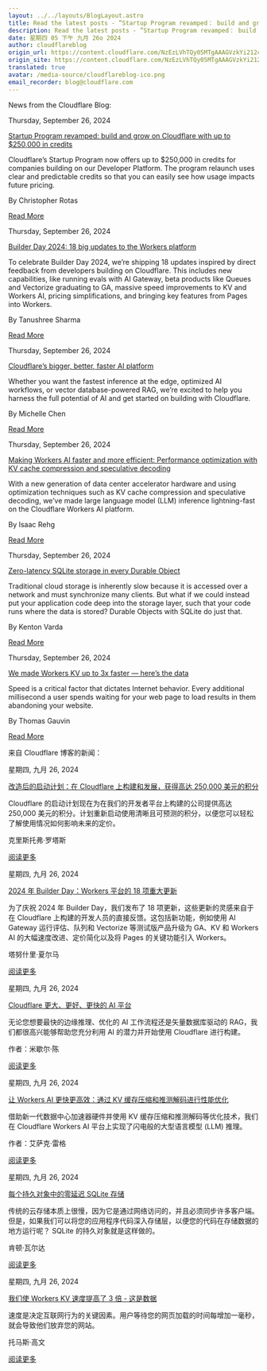 ```yaml
---
layout: ../../layouts/BlogLayout.astro
title: Read the latest posts - ”Startup Program revamped： build and grow on Cloudflare with up to $250,000 in credits”
description: Read the latest posts - ”Startup Program revamped： build and grow on Cloudflare with up to $250,000 in credits”
date: 星期四 05 下午 九月 26o 2024
author: cloudflareblog
origin_url: https://content.cloudflare.com/NzEzLVhTQy05MTgAAAGVzkYi212cMTCsWunBGGVp-86bZNTBLkJ7Z8kVxKodkPmbarEgjB0ErItDRS0JphEiwMUTjhM=
origin_site: https://content.cloudflare.com/NzEzLVhTQy05MTgAAAGVzkYi212cMTCsWunBGGVp-86bZNTBLkJ7Z8kVxKodkPmbarEgjB0ErItDRS0JphEiwMUTjhM=
translated: true
avatar: /media-source/cloudflareblog-ico.png
email_recorder: blog@cloudflare.com
---
```



<Reference client:only="react" title="Read the latest posts - ”Startup Program revamped： build and grow on Cloudflare with up to $250,000 in credits”" url="https://content.cloudflare.com/NzEzLVhTQy05MTgAAAGVzkYi212cMTCsWunBGGVp-86bZNTBLkJ7Z8kVxKodkPmbarEgjB0ErItDRS0JphEiwMUTjhM=" />

<Detail client:only="react">
	News from the Cloudflare Blog:

Thursday, September 26, 2024

[Startup Program revamped: build and grow on Cloudflare with up to $250,000 in credits](https://content.cloudflare.com/NzEzLVhTQy05MTgAAAGVzkYi212cMTCsWunBGGVp-86bZNTBLkJ7Z8kVxKodkPmbarEgjB0ErItDRS0JphEiwMUTjhM=)

Cloudflare’s Startup Program now offers up to $250,000 in credits for companies building on our Developer Platform. The program relaunch uses clear and predictable credits so that you can easily see how usage impacts future pricing.

By Christopher Rotas

[Read More](https://content.cloudflare.com/NzEzLVhTQy05MTgAAAGVzkYi212cMTCsWunBGGVp-86bZNTBLkJ7Z8kVxKodkPmbarEgjB0ErItDRS0JphEiwMUTjhM=)

Thursday, September 26, 2024

[Builder Day 2024: 18 big updates to the Workers platform](https://content.cloudflare.com/NzEzLVhTQy05MTgAAAGVzkYi2-fURb5yfVWRXSIFj5WrPRWI_WjY_R7_iYcdkOSZMkih483Gdpkr3pyvt3M4UxFwwpk=)

To celebrate Builder Day 2024, we’re shipping 18 updates inspired by direct feedback from developers building on Cloudflare. This includes new capabilities, like running evals with AI Gateway, beta products like Queues and Vectorize graduating to GA, massive speed improvements to KV and Workers AI, pricing simplifications, and bringing key features from Pages into Workers.

By Tanushree Sharma

[Read More](https://content.cloudflare.com/NzEzLVhTQy05MTgAAAGVzkYi2-fURb5yfVWRXSIFj5WrPRWI_WjY_R7_iYcdkOSZMkih483Gdpkr3pyvt3M4UxFwwpk=)

Thursday, September 26, 2024

[Cloudflare’s bigger, better, faster AI platform](https://content.cloudflare.com/NzEzLVhTQy05MTgAAAGVzkYi2wb4jhnA285Aya3FrZjuEVrdKmtmXzHY_RsuybQJFy-IH-RGEZhgdYgJHdB4VSgXAps=)

Whether you want the fastest inference at the edge, optimized AI workflows, or vector database-powered RAG, we’re excited to help you harness the full potential of AI and get started on building with Cloudflare.

By Michelle Chen

[Read More](https://content.cloudflare.com/NzEzLVhTQy05MTgAAAGVzkYi2wb4jhnA285Aya3FrZjuEVrdKmtmXzHY_RsuybQJFy-IH-RGEZhgdYgJHdB4VSgXAps=)

Thursday, September 26, 2024

[Making Workers AI faster and more efficient: Performance optimization with KV cache compression and speculative decoding](https://content.cloudflare.com/NzEzLVhTQy05MTgAAAGVzkYi21Q_tdCWLekPGECzeNJ4bUYFvEKp54EFz5FSpE_kyTr56JOCqDjjCxAtOQvU2wo1YtY=)

With a new generation of data center accelerator hardware and using optimization techniques such as KV cache compression and speculative decoding, we’ve made large language model (LLM) inference lightning-fast on the Cloudflare Workers AI platform.

By Isaac Rehg

[Read More](https://content.cloudflare.com/NzEzLVhTQy05MTgAAAGVzkYi21Q_tdCWLekPGECzeNJ4bUYFvEKp54EFz5FSpE_kyTr56JOCqDjjCxAtOQvU2wo1YtY=)

Thursday, September 26, 2024

[Zero-latency SQLite storage in every Durable Object](https://content.cloudflare.com/NzEzLVhTQy05MTgAAAGVzkYi29A491STYb4pMhveAuSYo25LQnCngm79n-k2n28DrPMS8PxhUxsVFMx8hbYLhJW1ATs=)

Traditional cloud storage is inherently slow because it is accessed over a network and must synchronize many clients. But what if we could instead put your application code deep into the storage layer, such that your code runs where the data is stored? Durable Objects with SQLite do just that.

By Kenton Varda

[Read More](https://content.cloudflare.com/NzEzLVhTQy05MTgAAAGVzkYi29A491STYb4pMhveAuSYo25LQnCngm79n-k2n28DrPMS8PxhUxsVFMx8hbYLhJW1ATs=)

Thursday, September 26, 2024

[We made Workers KV up to 3x faster — here’s the data](https://content.cloudflare.com/NzEzLVhTQy05MTgAAAGVzkYi25AQtwG8RWshsD_JtuAGVS6qUa8hCnD-j_a2AcwHJvzixa6I378pbwriX1rzlWmEJA8=)

Speed is a critical factor that dictates Internet behavior. Every additional millisecond a user spends waiting for your web page to load results in them abandoning your website.

By Thomas Gauvin

[Read More](https://content.cloudflare.com/NzEzLVhTQy05MTgAAAGVzkYi25AQtwG8RWshsD_JtuAGVS6qUa8hCnD-j_a2AcwHJvzixa6I378pbwriX1rzlWmEJA8=)


</Detail>

来自 Cloudflare 博客的新闻：

星期四, 九月 26, 2024

[改造后的启动计划：在 Cloudflare 上构建和发展，获得高达 250,000 美元的积分](https://content.cloudflare.com/NzEzLVhTQy05MTgAAAGVzkYi212cMTCsWunBGGVp-86bZNTBLkJ7Z8kVxKodkPmbarEgjB0ErItDRS0JphEiwMUTjhM=)

Cloudflare 的启动计划现在为在我们的开发者平台上构建的公司提供高达 250,000 美元的积分。计划重新启动使用清晰且可预测的积分，以便您可以轻松了解使用情况如何影响未来的定价。

克里斯托弗·罗塔斯

[阅读更多](https://content.cloudflare.com/NzEzLVhTQy05MTgAAAGVzkYi212cMTCsWunBGGVp-86bZNTBLkJ7Z8kVxKodkPmbarEgjB0ErItDRS0JphEiwMUTjhM=)

星期四, 九月 26, 2024

[2024 年 Builder Day：Workers 平台的 18 项重大更新](https://content.cloudflare.com/NzEzLVhTQy05MTgAAAGVzkYi2-fURb5yfVWRXSIFj5WrPRWI_WjY_R7_iYcdkOSZMkih483Gdpkr3pyvt3M4UxFwwpk=)

为了庆祝 2024 年 Builder Day，我们发布了 18 项更新，这些更新的灵感来自于在 Cloudflare 上构建的开发人员的直接反馈。这包括新功能，例如使用 AI Gateway 运行评估、队列和 Vectorize 等测试版产品升级为 GA、KV 和 Workers AI 的大幅速度改进、定价简化以及将 Pages 的关键功能引入 Workers。

塔努什里·夏尔马

[阅读更多](https://content.cloudflare.com/NzEzLVhTQy05MTgAAAGVzkYi2-fURb5yfVWRXSIFj5WrPRWI_WjY_R7_iYcdkOSZMkih483Gdpkr3pyvt3M4UxFwwpk=)

星期四, 九月 26, 2024

[Cloudflare 更大、更好、更快的 AI 平台](https://content.cloudflare.com/NzEzLVhTQy05MTgAAAGVzkYi2wb4jhnA285Aya3FrZjuEVrdKmtmXzHY_RsuybQJFy-IH-RGEZhgdYgJHdB4VSgXAps=)

无论您想要最快的边缘推理、优化的 AI 工作流程还是矢量数据库驱动的 RAG，我们都很高兴能够帮助您充分利用 AI 的潜力并开始使用 Cloudflare 进行构建。

作者：米歇尔·陈

[阅读更多](https://content.cloudflare.com/NzEzLVhTQy05MTgAAAGVzkYi2wb4jhnA285Aya3FrZjuEVrdKmtmXzHY_RsuybQJFy-IH-RGEZhgdYgJHdB4VSgXAps=)

星期四, 九月 26, 2024

[让 Workers AI 更快更高效：通过 KV 缓存压缩和推测解码进行性能优化](https://content.cloudflare.com/NzEzLVhTQy05MTgAAAGVzkYi21Q_tdCWLekPGECzeNJ4bUYFvEKp54EFz5FSpE_kyTr56JOCqDjjCxAtOQvU2wo1YtY=)

借助新一代数据中心加速器硬件并使用 KV 缓存压缩和推测解码等优化技术，我们在 Cloudflare Workers AI 平台上实现了闪电般的大型语言模型 (LLM) 推理。

作者：艾萨克·雷格

[阅读更多](https://content.cloudflare.com/NzEzLVhTQy05MTgAAAGVzkYi21Q_tdCWLekPGECzeNJ4bUYFvEKp54EFz5FSpE_kyTr56JOCqDjjCxAtOQvU2wo1YtY=)

星期四, 九月 26, 2024

[每个持久对象中的零延迟 SQLite 存储](https://content.cloudflare.com/NzEzLVhTQy05MTgAAAGVzkYi29A491STYb4pMhveAuSYo25LQnCngm79n-k2n28DrPM​​S8PxhUxsVFMx8hbYLhJW1ATs=)

传统的云存储本质上很慢，因为它是通过网络访问的，并且必须同步许多客户端。但是，如果我们可以将您的应用程序代码深入存储层，以便您的代码在存储数据的地方运行呢？ SQLite 的持久对象就是这样做的。

肯顿·瓦尔达

[阅读更多](https://content.cloudflare.com/NzEzLVhTQy05MTgAAAGVzkYi29A491STYb4pMhveAuSYo25LQnCngm79n-k2n28DrPM​​S8PxhUxsVFMx8hbYLhJW1ATs=)

星期四, 九月 26, 2024

[我们使 Workers KV 速度提高了 3 倍 - 这是数据](https://content.cloudflare.com/NzEzLVhTQy05MTgAAAGVzkYi25AQtwG8RWshsD_JtuAGVS6qUa8hCnD-j_a2AcwHJvzixa6I378pbwriX1rzlWmEJA8=)

速度是决定互联网行为的关键因素。用户等待您的网页加载的时间每增加一毫秒，就会导致他们放弃您的网站。

托马斯·高文

[阅读更多](https://content.cloudflare.com/NzEzLVhTQy05MTgAAAGVzkYi25AQtwG8RWshsD_JtuAGVS6qUa8hCnD-j_a2AcwHJvzixa6I378pbwriX1rzlWmEJA8=)


